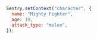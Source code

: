 ```javascript
Sentry.setContext("character", {
  name: "Mighty Fighter",
  age: 19,
  attack_type: "melee",
});
```
